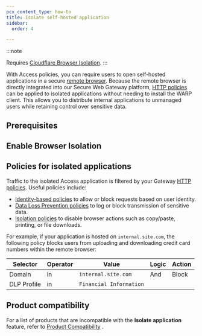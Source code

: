 ```yaml
---
pcx_content_type: how-to
title: Isolate self-hosted application
sidebar:
  order: 4

---
```



:::note

Requires [Cloudflare Browser Isolation](/cloudflare-one/policies/browser-isolation/).
:::

With Access policies, you can require users to open self-hosted applications in a secure [remote browser](/cloudflare-one/policies/browser-isolation/). Because the remote browser is directly integrated into our Secure Web Gateway platform, [HTTP policies](/cloudflare-one/policies/gateway/http-policies/) can be applied to isolated applications without needing to install the WARP client. This allows you to distribute internal applications to unmanaged users while retaining control over sensitive data.

## Prerequisites

<Render file="access/isolation-prereqs" />

## Enable Browser Isolation

<Render file="access/enable-isolation" />

## Policies for isolated applications

Traffic to the isolated Access application is filtered by your Gateway [HTTP policies](/cloudflare-one/policies/gateway/http-policies/). Useful policies include:

* [Identity-based policies](/cloudflare-one/policies/gateway/identity-selectors/) to allow or block requests based on user identity.
* [Data Loss Prevention policies](/cloudflare-one/policies/data-loss-prevention/) to log or block transmission of sensitive data.
* [Isolation policies](/cloudflare-one/policies/browser-isolation/isolation-policies/) to disable browser actions such as copy/paste, printing, or file downloads.

For example, if your application is hosted on `internal.site.com`, the following policy blocks users from uploading and downloading credit card numbers within the remote browser:

| Selector    | Operator | Value                   | Logic | Action |
| ----------- | -------- | ----------------------- | ----- | ------ |
| Domain      | in       | `internal.site.com`     | And   | Block  |
| DLP Profile | in       | `Financial Information` |       |        |

## Product compatibility

For a list of products that are incompatible with the **Isolate application** feature, refer to [Product Compatibility](/cloudflare-one/applications/configure-apps/self-hosted-public-app/#product-compatibility) .
